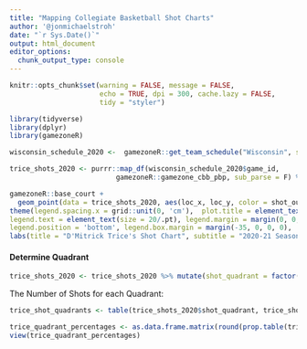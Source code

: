 ```yaml
---
title: "Mapping Collegiate Basketball Shot Charts"
author: '@jonmichaelstroh'
date: "`r Sys.Date()`"
output: html_document
editor_options: 
  chunk_output_type: console
---
```


```r
knitr::opts_chunk$set(warning = FALSE, message = FALSE, 
                      echo = TRUE, dpi = 300, cache.lazy = FALSE,
                      tidy = "styler")
```

```r
library(tidyverse)
library(dplyr)
library(gamezoneR)
```

```r
wisconsin_schedule_2020 <-  gamezoneR::get_team_schedule("Wisconsin", season = "2020-21")
```

```r
trice_shots_2020 <- purrr::map_df(wisconsin_schedule_2020$game_id, 
                          gamezoneR::gamezone_cbb_pbp, sub_parse = F) %>% filter(shooter == "D'Mitrik Trice")
```

```r
gamezoneR::base_court +
  geom_point(data = trice_shots_2020, aes(loc_x, loc_y, color = shot_outcome), alpha = 0.6) + geom_text(data = trice_quadrant_percentages, x = 24, y = 5.25, aes(label = made)) + geom_vline(xintercept = 25, color = 'red') + geom_vline(xintercept = 12.5, color = 'red') + geom_vline(xintercept = 37.5, color = 'red') + geom_vline(xintercept = 19, color = 'blue') + geom_vline(xintercept = 31, color = 'blue') + geom_hline(yintercept = 19, color = 'blue') + geom_hline(yintercept = 9.25, color = 'green') + 
theme(legend.spacing.x = grid::unit(0, 'cm'),  plot.title = element_text(face = "bold", hjust = 0.5, size = 25/.pt, margin = margin(0, 0, 5, 0)), plot.subtitle = element_text(face = "italic", hjust = 0.5, size = 18/.pt), legend.title = element_text(size = 20/.pt, face = "bold"), 
legend.text = element_text(size = 20/.pt), legend.margin = margin(0, 0, 0, 0),
legend.position = 'bottom', legend.box.margin = margin(-35, 0, 0, 0),  plot.margin = margin(5, 0, 5, 0)) + 
labs(title = "D'Mitrick Trice's Shot Chart", subtitle = "2020-21 Season", color = "Outcome", caption = "Chart: @jonmichaelstroh | Data: @gamezoneR")
```


#### Determine Quadrant


```r
trice_shots_2020 <- trice_shots_2020 %>% mutate(shot_quadrant = factor(if_else(loc_x >= 21 & loc_x <= 25 & ((loc_y - 5.25)^2 + (25 - loc_x)^2 <= 16), "Q1", if_else(loc_x > 25 & loc_x <= 29 & ((loc_y - 5.25)^2 + (loc_x - 25)^2 <= 16), "Q1", if_else(loc_x >= 19 & loc_x <= 31 & loc_y <= 19, "Q2", if_else(loc_x <= 12.5 & three_pt == TRUE, "Q5", if_else(loc_x > 12.5 & loc_x < 37.5 & three_pt == TRUE, "Q6", if_else(loc_x >= 37.5 & three_pt == TRUE, "Q7", if_else(loc_x <= 25, "Q3", if_else(loc_x > 25, "Q4", "NA"))))))))))
```

The Number of Shots for each Quadrant:

```r
trice_shot_quadrants <- table(trice_shots_2020$shot_quadrant, trice_shots_2020$shot_outcome)
```

```r
trice_quadrant_percentages <- as.data.frame.matrix(round(prop.table(trice_shot_quadrants, 1), digits = 3) * 100, row.names = "Quadrant")
view(trice_quadrant_percentages)
```















